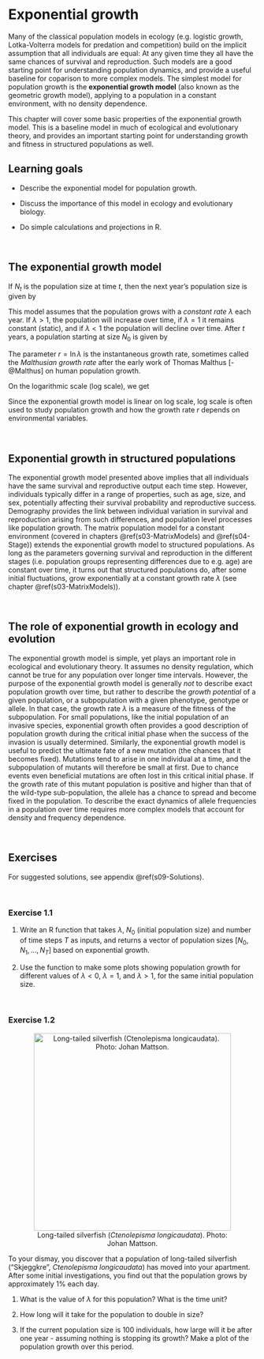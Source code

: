 # Exponential growth  {#s01-Exponential}

Many of the classical population models in ecology (e.g. logistic growth, Lotka-Volterra models for predation and competition) build on the implicit assumption that all individuals are equal: At any given time they all have the same chances of survival and reproduction. Such models are a good starting point for understanding population dynamics, and provide a useful baseline for coparison to more complex models. The simplest model for population growth  is the **exponential growth model** (also known as the geometric growth model), applying to a population in a constant environment, with no density dependence. 

This chapter will cover some basic properties of the exponential growth model. This is a baseline model in much of ecological and evolutionary theory, and provides an important starting point for understanding growth and fitness in structured populations as well.  

<be>

## Learning goals  

* Describe the exponential model for population growth.

* Discuss the importance of this model in ecology and evolutionary biology.

* Do simple calculations and projections in R.

<br>

## The exponential growth model

If $N_t$ is the population size at time $t$, then the next year's population size is given by

\begin{align}
N_{t+1}=\lambda N_t.
(\#eq:exp1)
\end{align}

This model assumes that the population grows with a *constant rate* $\lambda$ each year.  If $\lambda>1$, the population will increase over time, if $\lambda=1$ it remains constant (static), and if  $\lambda<1$ the population will decline over time. After $t$ years, a population starting at size $N_0$ is given by

\begin{align}
N_t&=\lambda^tN_0=e^{rt}N_0.
(\#eq:exp2)
\end{align}
The parameter $r=\ln \lambda$ is the instantaneous growth rate, sometimes called the *Malthusian growth rate* after the early work of Thomas Malthus [-@Malthus] on human population growth. 

On the logarithmic scale (log scale), we get

\begin{align}
\ln N_t&=t \ln \lambda +\ln N_0=rt+\ln N_0.
(\#eq:exp3)
\end{align}
Since the exponential growth model is linear on log scale, log scale is often used to study population growth and how the growth rate $r$ depends on environmental  variables. 

 
<br>

 

## Exponential growth in structured populations

The exponential growth model presented above implies that all individuals have the same survival and reproductive output each time step. However, individuals typically differ in a range of properties, such as age, size, and sex, potentially affecting their survival probability and reproductive success.  Demography provides the link between  individual  variation in survival and reproduction arising from such differences, and population level processes like population growth. The matrix population model for a constant environment (covered in chapters \@ref(s03-MatrixModels) and \@ref(s04-Stage)) extends the exponential growth model to structured populations. As long as the parameters governing survival and reproduction in the different stages (i.e. population groups representing differences due to e.g. age) are constant over time, it turns out that structured populations do, after some initial fluctuations, grow exponentially at a constant growth rate $\lambda$ (see chapter \@ref(s03-MatrixModels)). 

 
 <br>
 
## The role of  exponential growth in ecology and evolution 

The exponential growth model is simple, yet plays an important role in ecological and evolutionary theory.  It assumes no density regulation, which cannot be true for any population over longer time intervals.  However, the purpose of the exponential growth model is generally *not* to describe exact population growth over time, but rather to describe  the *growth potential* of a given population, or a subpopulation with a given phenotype, genotype or allele. In that case, the growth rate $\lambda$ is a measure of the fitness of the subpopulation. For small populations, like the initial population of an invasive species, exponential growth often provides a good description of population growth during the critical initial phase when the success of the invasion is usually determined. Similarly, the exponential growth model is useful to predict the ultimate fate of a new mutation (the chances that it becomes fixed).  Mutations tend to arise in one individual at a time, and the subpopulation of mutants will therefore be small at first.  Due to chance events even beneficial mutations are often lost in this critical initial phase.  If the growth rate of this mutant population is positive and higher than that of the wild-type sub-population, the allele has a chance to spread and become fixed in the population. To describe the exact dynamics of allele frequencies in a population over time requires more complex models that account for density and frequency dependence.

<br>


## Exercises 

For suggested solutions, see appendix \@ref(s09-Solutions).

 
<br>


### Exercise 1.1 {-}

1. Write an R function that takes $\lambda$, $N_0$ (initial population size) and number of time steps $T$ as inputs, and returns a vector of population sizes $[N_0, N_1, ..., N_T]$ based on exponential growth.

2. Use the function to make some plots showing population growth for different values of $\lambda<0$, $\lambda=1$, and $\lambda>1$, for the same initial population size. 
 
<br>


 
### Exercise 1.2 {-}

<center>

![Long-tailed silverfish (*Ctenolepisma longicaudata*). Photo: Johan Mattson. ](skjeggkre.jpg){width=400px}

</center>

To your dismay, you discover that a population of long-tailed silverfish ("Skjeggkre", *Ctenolepisma longicaudata*) has moved into your apartment. After some initial investigations, you find out that the population grows by approximately $1\%$ each day.

1. What is the value of $\lambda$ for this population? What is the time unit?
 
2. How long will it take for the population to double in size?  
  
3. If the current population size is 100 individuals, how large will it be after one year - assuming nothing is stopping its growth? Make a plot of the population growth over this period. 
